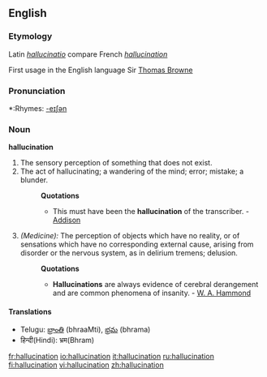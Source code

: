 ==English==

===Etymology===
Latin ''[[hallucinatio]]'' compare French ''[[hallucination]]''

First usage in the English language  Sir [[Thomas Browne]]

===Pronunciation===
*:Rhymes: [[Rhymes:English:-eɪʃǝn|-eɪʃǝn]]

===Noun===
'''hallucination'''

# The sensory perception of something that does not exist.
# The act of hallucinating; a wandering of the mind; error; mistake; a blunder.
#:'''Quotations'''
#:*This must have been the '''hallucination''' of the transcriber. - [[Addison]]
# ''(Medicine):'' The perception of objects which have no reality, or of sensations which have no corresponding external cause, arising from disorder or the nervous system, as in delirium tremens; delusion.
#:'''Quotations'''
#:*'''Hallucinations''' are always evidence of cerebral derangement and are common phenomena of insanity. - [[W. A. Hammond]]

====Translations====
*Telugu: [[భ్రాంతి]] (bhraaMti), [[భ్రమ]] (bhrama)
*हिन्दी(Hindi): भ्रम(Bhram)

[[fr:hallucination]]
[[io:hallucination]]
[[it:hallucination]]
[[ru:hallucination]]
[[fi:hallucination]]
[[vi:hallucination]]
[[zh:hallucination]]